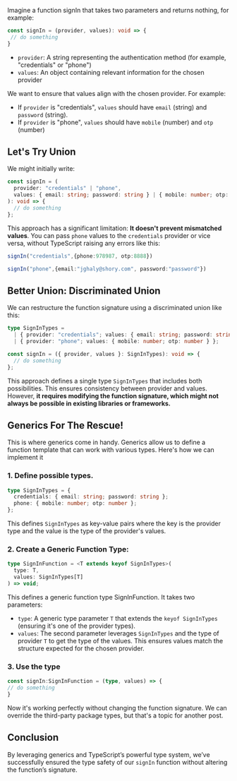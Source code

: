 Imagine a function signIn that takes two parameters and returns nothing, for example:

```ts
const signIn = (provider, values): void => {
 // do something
}
```

*   `provider`: A string representing the authentication method (for example, "credentials" or "phone")
*   `values`: An object containing relevant information for the chosen provider

We want to ensure that values align with the chosen provider. For example:

*   If `provider` is "credentials", `values` should have `email` (string) and `password` (string).
*   If `provider` is "phone", `values` should have `mobile` (number) and `otp` (number)

## Let's Try Union

We might initially write:

```ts
const signIn = (
  provider: "credentials" | "phone",
  values: { email: string; password: string } | { mobile: number; otp: number }
): void => {
  // do something
};
```

This approach has a significant limitation: **It doesn't prevent mismatched values**. You can pass `phone` values to the `credentials` provider or vice versa, without TypeScript raising any errors like this:

```ts
signIn("credentials",{phone:978987, otp:8888})

signIn("phone",{email:"jghaly@shory.com", password:"password"})
```

## Better Union: Discriminated Union

We can restructure the function signature using a discriminated union like this:

```ts
type SignInTypes =
  | { provider: "credentials"; values: { email: string; password: string } }
  | { provider: "phone"; values: { mobile: number; otp: number } };

const signIn = ({ provider, values }: SignInTypes): void => {
  // do something
};
```

This approach defines a single type `SignInTypes` that includes both possibilities.
This ensures consistency between provider and values. <br/>
However, **it requires modifying the function signature, which might not always be possible in existing libraries or frameworks.**

## Generics For The Rescue!

This is where generics come in handy. Generics allow us to define a function template that can work with various types. Here's how we can implement it

### 1\. Define possible types.

```ts
type SignInTypes = {
  credentials: { email: string; password: string };
  phone: { mobile: number; otp: number };
};
```

This defines `SignInTypes` as key-value pairs where the key is the provider type and the value is the type of the provider's values.

### 2\. Create a Generic Function Type:

```ts
type SignInFunction = <T extends keyof SignInTypes>(
  type: T,
  values: SignInTypes[T]
) => void;
```

This defines a generic function type SignInFunction. It takes two parameters:

*   `type`: A generic type parameter `T` that extends the `keyof SignInTypes` (ensuring it's one of the provider types).
*   `values`: The second parameter leverages `SignInTypes` and the type of provider `T` to get the type of the values. This ensures values match the structure expected for the chosen provider.

### 3\. Use the type

```ts
const signIn:SignInFunction = (type, values) => {
// do something
}
```

Now it's working perfectly without changing the function signature.
We can override the third-party package types, but that's a topic for another post.


## Conclusion

By leveraging generics and TypeScript’s powerful type system, we’ve successfully ensured the type safety of our `signIn` function without altering the function’s signature.
